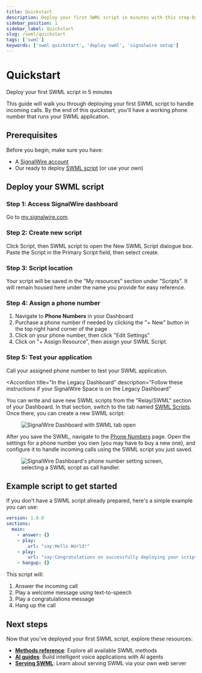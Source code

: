 ---
title: Quickstart
description: Deploy your first SWML script in minutes with this step-by-step guide
sidebar_position: 1
sidebar_label: Quickstart
slug: /swml/quickstart
tags: ['swml']
keywords: ['swml quickstart', 'deploy swml', 'signalwire setup']
---


# Quickstart

<Subtitle>Deploy your first SWML script in 5 minutes</Subtitle>

This guide will walk you through deploying your first SWML script to handle incoming calls. By the end of this quickstart, you'll have a working phone number that runs your SWML application.

## Prerequisites

Before you begin, make sure you have:
- A [SignalWire account](https://signalwire.com/signups/new)
- Our ready to deploy [SWML script](#example-script-to-get-started) (or use your own)

## Deploy your SWML script

<Steps>

### Step 1: Access SignalWire dashboard
Go to [my.signalwire.com](https://my.signalwire.com?page=relay-bins).

### Step 2: Create new script
Click Script, then SWML script to open the New SWML Script dialogue box. Paste the Script in the Primary Script field, then select create.

### Step 3: Script location
Your script will be saved in the "My resources" section under "Scripts". It will remain housed here under the name you provide for easy reference.

### Step 4: Assign a phone number
1. Navigate to **Phone Numbers** in your Dashboard
2. Purchase a phone number if needed by clicking the "+ New" button in the top right hand corner of the page
3. Click on your phone number, then click "Edit Settings"
4. Click on "+ Assign Resource", then assign your SWML Script.

### Step 5: Test your application
Call your assigned phone number to test your SWML application.

</Steps>

<AccordionGroup>

<Accordion
  title="In the Legacy Dashboard"
  description="Follow these instructions if your SignalWire Space is on the Legacy Dashboard"
>

You can write and save new SWML scripts from the "Relay/SWML" section of your Dashboard.
In that section, switch to the tab named [SWML Scripts](https://my.signalwire.com/relay-bins).
Once there, you can create a new SWML script:

<figure>
  <img
    alt="SignalWire Dashboard with SWML tab open"
    className="img-600"
    src={require("./new-swml-2.png").default}
  />
</figure>

After you save the SWML, navigate to the [Phone Numbers](https://my.signalwire.com/phone_numbers) page.
Open the settings for a phone number you own (you may have to buy a new one),
and configure it to handle incoming calls using the SWML script you just saved.

<figure>
  <img
    className="img-400"
    alt="SignalWire Dashboard's phone number setting screen, selecting a SWML script as call handler."
    src={require("./add-phone-number.png").default}
  />
</figure>

</Accordion>

<UiAccordion/>

</AccordionGroup>

## Example script to get started

If you don't have a SWML script already prepared, here's a simple example you can use:

```yaml andJson
version: 1.0.0
sections:
  main:
    - answer: {}
    - play:
        url: "say:Hello World!"
    - play:
        url: "say:Congratulations on successfully deploying your script!"
    - hangup: {}
```

This script will:
1. Answer the incoming call
2. Play a welcome message using text-to-speech
3. Play a congratulations message
4. Hang up the call

## Next steps

Now that you've deployed your first SWML script, explore these resources:

- **[Methods reference](/swml/methods)**: Explore all available SWML methods
- **[AI guides](/swml/guides/ai)**: Build intelligent voice applications with AI agents
- **[Serving SWML](/swml/guides/serving-swml)**: Learn about serving SWML via your own web server
